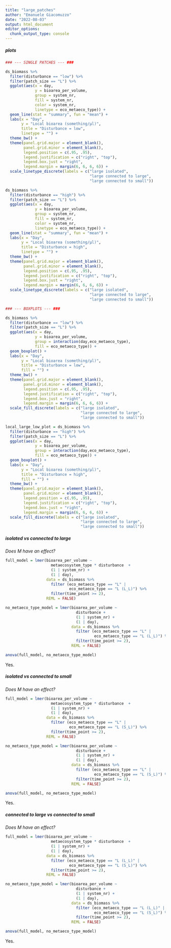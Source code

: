 ```yaml
---
title: "large_patches"
author: "Emanuele Giacomuzzo"
date: "2022-08-03"
output: html_document
editor_options: 
  chunk_output_type: console
---
```


##### plots

```r

### --- SINGLE PATCHES --- ###

ds_biomass %>%
  filter(disturbance == "low") %>%
  filter(patch_size == "L") %>%
  ggplot(aes(x = day,
             y = bioarea_per_volume,
             group = system_nr,
             fill = system_nr,
             color = system_nr,
             linetype = eco_metaeco_type)) +
  geom_line(stat = "summary", fun = "mean") + 
  labs(x = "Day",
       y = "Local bioarea (something/μl)",
       title = "Disturbance = low",
       linetype = "") +
  theme_bw() +
  theme(panel.grid.major = element_blank(), 
        panel.grid.minor = element_blank(),
        legend.position = c(.95, .95),
        legend.justification = c("right", "top"),
        legend.box.just = "right",
        legend.margin = margin(6, 6, 6, 6)) +
  scale_linetype_discrete(labels = c("large isolated",
                                     "large connected to large",
                                     "large connected to small"))

ds_biomass %>%
  filter(disturbance == "high") %>%
  filter(patch_size == "L") %>%
  ggplot(aes(x = day,
             y = bioarea_per_volume,
             group = system_nr,
             fill = system_nr,
             color = system_nr,
             linetype = eco_metaeco_type)) +
  geom_line(stat = "summary", fun = "mean") + 
  labs(x = "Day",
       y = "Local bioarea (something/μl)",
       title = "Disturbance = high",
       linetype = "") +
  theme_bw() +
  theme(panel.grid.major = element_blank(), 
        panel.grid.minor = element_blank(),
        legend.position = c(.95, .95),
        legend.justification = c("right", "top"),
        legend.box.just = "right",
        legend.margin = margin(6, 6, 6, 6)) +
  scale_linetype_discrete(labels = c("large isolated",
                                     "large connected to large",
                                     "large connected to small"))

### --- BOXPLOTS --- ###

ds_biomass %>%
  filter(disturbance == "low") %>%
  filter(patch_size == "L") %>%
  ggplot(aes(x = day,
             y = bioarea_per_volume,
             group = interaction(day,eco_metaeco_type),
             fill = eco_metaeco_type)) +
  geom_boxplot() +
  labs(x = "Day",
       y = "Local bioarea (something/μl)",
       title = "Disturbance = low",
       fill = "") +
  theme_bw() +
  theme(panel.grid.major = element_blank(), 
        panel.grid.minor = element_blank(),
        legend.position = c(.95, .95),
        legend.justification = c("right", "top"),
        legend.box.just = "right",
        legend.margin = margin(6, 6, 6, 6)) +
  scale_fill_discrete(labels = c("large isolated", 
                                 "large connected to large",
                                 "large connected to small"))

local_large_low_plot = ds_biomass %>%
  filter(disturbance == "high") %>%
  filter(patch_size == "L") %>%
  ggplot(aes(x = day,
             y = bioarea_per_volume,
             group = interaction(day,eco_metaeco_type),
             fill = eco_metaeco_type)) +
  geom_boxplot() +
  labs(x = "Day",
       y = "Local bioarea (something/μl)",
       title = "Disturbance = high",
       fill = "") +
  theme_bw() +
  theme(panel.grid.major = element_blank(), 
        panel.grid.minor = element_blank(),
        legend.position = c(.95, .95),
        legend.justification = c("right", "top"),
        legend.box.just = "right",
        legend.margin = margin(6, 6, 6, 6)) +
  scale_fill_discrete(labels = c("large isolated", 
                                 "large connected to large",
                                 "large connected to small"))
```

##### isolated vs connected to large

*Does M have an effect?*

```r
full_model = lmer(bioarea_per_volume ~
                    metaecosystem_type * disturbance  +
                    (1 | system_nr) +
                    (1 | day),
                  data = ds_biomass %>%
                    filter (eco_metaeco_type == "L" |
                            eco_metaeco_type == "L (L_L)") %>%
                    filter(time_point >= 2),
                  REML = FALSE)

no_metaeco_type_model = lmer(bioarea_per_volume ~
                               disturbance +
                               (1 | system_nr) +
                               (1 | day),
                             data = ds_biomass %>%
                               filter (eco_metaeco_type == "L" |
                                       eco_metaeco_type == "L (L_L)") %>%
                               filter(time_point >= 2),
                             REML = FALSE)

anova(full_model, no_metaeco_type_model)
```

Yes.

##### isolated vs connected to small

*Does M have an effect?*

```r
full_model = lmer(bioarea_per_volume ~
                    metaecosystem_type * disturbance  +
                    (1 | system_nr) +
                    (1 | day),
                  data = ds_biomass %>%
                    filter (eco_metaeco_type == "L" |
                            eco_metaeco_type == "L (S_L)") %>%
                    filter(time_point >= 2),
                  REML = FALSE)

no_metaeco_type_model = lmer(bioarea_per_volume ~
                               disturbance +
                               (1 | system_nr) +
                               (1 | day),
                             data = ds_biomass %>%
                               filter (eco_metaeco_type == "L" |
                                       eco_metaeco_type == "L (S_L)") %>%
                               filter(time_point >= 2),
                             REML = FALSE)

anova(full_model, no_metaeco_type_model)
```

Yes.

##### connected to large vs connected to small

*Does M have an effect?*

```r
full_model = lmer(bioarea_per_volume ~
                    metaecosystem_type * disturbance  +
                    (1 | system_nr) +
                    (1 | day),
                  data = ds_biomass %>%
                    filter (eco_metaeco_type == "L (L_L)" |
                            eco_metaeco_type == "L (S_L)") %>%
                    filter(time_point >= 2),
                  REML = FALSE)

no_metaeco_type_model = lmer(bioarea_per_volume ~
                               disturbance +
                               (1 | system_nr) +
                               (1 | day),
                             data = ds_biomass %>%
                               filter (eco_metaeco_type == "L (L_L)" |
                                       eco_metaeco_type == "L (S_L)") %>%
                               filter(time_point >= 2),
                             REML = FALSE)

anova(full_model, no_metaeco_type_model)
```

Yes.
